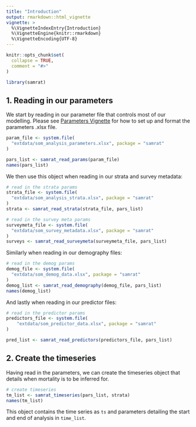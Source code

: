 ```yaml
---
title: "Introduction"
output: rmarkdown::html_vignette
vignette: >
  %\VignetteIndexEntry{Introduction}
  %\VignetteEngine{knitr::rmarkdown}
  %\VignetteEncoding{UTF-8}
---
```


```r
knitr::opts_chunk$set(
  collapse = TRUE,
  comment = "#>"
)
```

```r
library(samrat)
```

## 1. Reading in our parameters

We start by reading in our parameter file that controls most of our modelling.
Please see [Parameters Vignette](https://afyac.github.io/samrat/articles/parameters.html)
for how to set up and format the parameters .xlsx file. 

```r
param_file <- system.file(
  "extdata/som_analysis_parameters.xlsx", package = "samrat"
)

pars_list <- samrat_read_params(param_file)
names(pars_list)
```
We then use this object when reading in our strata and survey metadata:

```r
# read in the strata params
strata_file <- system.file(
  "extdata/som_analysis_strata.xlsx", package = "samrat"
)
strata <- samrat_read_strata(strata_file, pars_list)

# read in the survey meta params
surveymeta_file <- system.file(
  "extdata/som_survey_metadata.xlsx", package = "samrat"
)
surveys <- samrat_read_surveymeta(surveymeta_file, pars_list)

```

Similarly when reading in our demography files:

```r
# read in the demog params
demog_file <- system.file(
  "extdata/som_demog_data.xlsx", package = "samrat"
)
demog_list <- samrat_read_demography(demog_file, pars_list)
names(demog_list)
```

And lastly when reading in our predictor files:

```r

# read in the predictor params
predictors_file <- system.file(
    "extdata/som_predictor_data.xlsx", package = "samrat"
)

pred_list <- samrat_read_predictors(predictors_file, pars_list)

```

## 2. Create the timeseries

Having read in the parameters, we can create the timeseries object that details
when mortality is to be inferred for.

```r

# create timeseries
tm_list <- samrat_timeseries(pars_list, strata)
names(tm_list)
```

This object contains the time series as `ts` and parameters detailing the start
and end of analysis in `time_list`.
